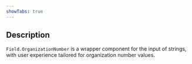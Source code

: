 ```yaml
---
showTabs: true
---
```


## Description

`Field.OrganizationNumber` is a wrapper component for the input of strings, with user experience tailored for organization number values.

